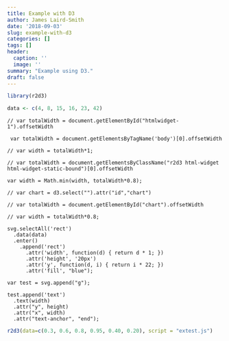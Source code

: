```yaml
---
title: Example with D3
author: James Laird-Smith
date: '2018-09-03'
slug: example-with-d3
categories: []
tags: []
header:
  caption: ''
  image: ''
summary: "Example using D3."
draft: false
---
```


```r
library(r2d3)
```


```r
data <- c(4, 8, 15, 16, 23, 42)
```

```d3

// var totalWidth = document.getElementById("htmlwidget-1").offsetWidth

 var totalWidth = document.getElementsByTagName('body')[0].offsetWidth

// var width = totalWidth*1;

// var totalWidth = document.getElementsByClassName("r2d3 html-widget html-widget-static-bound")[0].offsetWidth

var width = Math.min(width, totalWidth*0.8);

// var chart = d3.select("").attr("id","chart")

// var totalWidth = document.getElementById("chart").offsetWidth

// var width = totalWidth*0.8;

svg.selectAll('rect')
  .data(data)
  .enter()
    .append('rect')
      .attr('width', function(d) { return d * 1; })
      .attr('height', '20px')
      .attr('y', function(d, i) { return i * 22; })
      .attr('fill', "blue");
      
var test = svg.append("g");

test.append('text')
  .text(width)
  .attr("y", height)
  .attr("x", width)
  .attr("text-anchor", "end");
```


```r
r2d3(data=c(0.3, 0.6, 0.8, 0.95, 0.40, 0.20), script = "extest.js")
```

